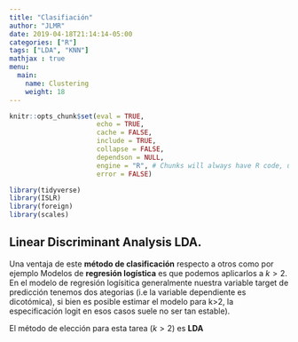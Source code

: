 ```yaml
---
title: "Clasifiación"
author: "JLMR"
date: 2019-04-18T21:14:14-05:00
categories: ["R"]
tags: ["LDA", "KNN"]
mathjax : true
menu:
  main:
    name: Clustering
    weight: 18
---
```




```r
knitr::opts_chunk$set(eval = TRUE, 
                      echo = TRUE, 
                      cache = FALSE,
                      include = TRUE,
                      collapse = FALSE,
                      dependson = NULL,
                      engine = "R", # Chunks will always have R code, unless noted
                      error = FALSE)   


```



```r
library(tidyverse)
library(ISLR)
library(foreign)
library(scales)
```


## Linear Discriminant Analysis LDA.



Una ventaja de este **método de clasificación** respecto a otros como por ejemplo Modelos de **regresión  logística** es que podemos aplicarlos a $k>2$. En el modelo de regresión logísitica generalmente nuestra variable target de predicción tenemos dos ategorias (i.e la variable dependiente es dicotómica),  si bien es posible estimar el modelo para k>2, la especificación logit  en esos casos suele no ser tan estable).    

El método de elección para esta tarea ($k>2$) es **LDA** 

